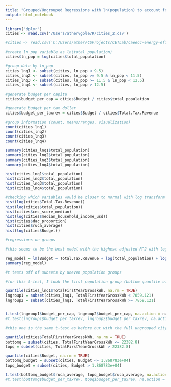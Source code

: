 ```yaml
---
title: "Grouped/Ungrouped Regressions with ln(population) to account for skew"
output: html_notebook
---
```


```r
library("dplyr")
cities <- read.csv('/Users/athervgole/R/cities_2.csv')

#cities <- read.csv('C:/Users/ather/CSProjects/CETLab/caeecc-energy-efficiency/cities_2.csv')
```

```r
#create ln_pop variable as ln(total_population)
cities$ln_pop = log(cities$total_population)

#group data by ln_pop
cities_lnq1 <- subset(cities, ln_pop < 9.5)
cities_lnq2 <- subset(cities, ln_pop >= 9.5 & ln_pop < 11.5)
cities_lnq3 <- subset(cities, ln_pop >= 11.5 & ln_pop < 12.5)
cities_lnq4 <- subset(cities, ln_pop > 12.5)

#generate budget per capita
cities$budget_per_cap = cities$Budget / cities$total_population

#generate budget per tax dollar
cities$budget_per_taxrev = cities$Budget / cities$Total.Tax.Revenue

```


```r
#group information (count, means/ranges, visualization)
count(cities_lnq1)
count(cities_lnq2)
count(cities_lnq3)
count(cities_lnq4)

summary(cities_lnq1$total_population)
summary(cities_lnq2$total_population)
summary(cities_lnq3$total_population)
summary(cities_lnq4$total_population)

hist(cities_lnq1$total_population)
hist(cities_lnq2$total_population)
hist(cities_lnq3$total_population)
hist(cities_lnq4$total_population)
```

```r
#checking which variables would be closer to normal with log transform VST
hist(log(cities$Total.Tax.Revenue))
hist(log(cities$total_population))
hist(cities$ces_score_median)
hist(log(cities$median_household_income_usd))
hist(cities$dac_proportion)
hist(cities$ruca_average)
hist(log(cities$Budget))
```

```r
#regressions on groups

#this seems to be the best model with the highest adjusted R^2 with log transformations

reg_model = lm(Budget ~ Total.Tax.Revenue + log(total_population) + log(ces_score_median) + log(median_household_income_usd) + dac_proportion + log(ruca_average), data = cities)
summary(reg_model)
```

```r
#t tests off of subsets by uneven population groups

#for this t-test, I took the first population group (bottom quantile of full data split by population), split into bottom 25% by total first year gross and top 25% total first year gross, and t-tested the budget per capita and budget per tax revenue)

quantile(cities_lnq1$TotalFirstYearGrosskWh, na.rm = TRUE)
lngroup1 = subset(cities_lnq1, TotalFirstYearGrosskWh < 7859.121)
lngroup2 = subset(cities_lnq1, TotalFirstYearGrosskWh >= 7859.121)


t.test(lngroup1$budget_per_cap, lngroup2$budget_per_cap, na.action = na.omit)
#t.test(lngroup1$budget_per_taxrev, lngroup2$budget_per_taxrev, na.action = na.omit)

```


```r

#this one is the same t-test as before but with the full ungrouped city dataset

quantile(cities$TotalFirstYearGrosskWh, na.rm = TRUE)
bottomq = subset(cities, TotalFirstYearGrosskWh <= 22382.8)
topq = subset(cities, TotalFirstYearGrosskWh > 22382.8)

quantile(cities$Budget, na.rm = TRUE)
bottomq_budget = subset(cities, Budget <= 1.868783e+04)
topq_budget = subset(cities, Budget > 1.868783e+04)

t.test(bottomq_budget$ruca_average, topq_budget$ruca_average, na.action = na.omit)
#t.test(bottomq$budget_per_taxrev, topq$budget_per_taxrev, na.action = na.omit)

```

